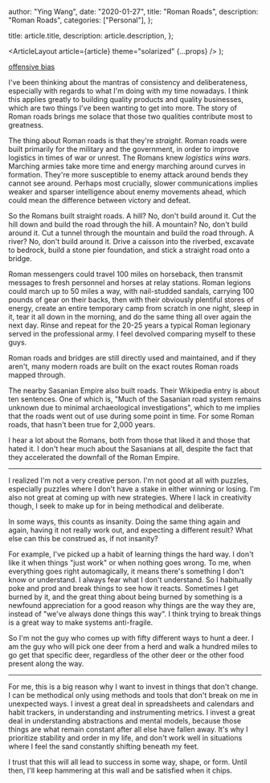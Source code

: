 
  author: "Ying Wang",
  date: "2020-01-27",
  title: "Roman Roads",
  description: "Roman Roads",
  categories: ["Personal"],
};

  title: article.title,
  description: article.description,
};

  <ArticleLayout article={article} theme="solarized" {...props} />
);

[offensive bias](/img/posts/2020/01/27/roman_roads_1.png)

I've been thinking about the mantras of consistency and deliberateness,
especially with regards to what I'm doing with my time nowadays. I think this
applies greatly to building quality products and quality businesses, which are
two things I've been wanting to get into more. The story of Roman roads brings
me solace that those two qualities contribute most to greatness.

The thing about Roman roads is that they're _straight_. Roman roads were built
primarily for the military and the government, in order to improve logistics in
times of war or unrest. The Romans knew _logistics wins wars_. Marching armies
take more time and energy marching around curves in formation. They're more
susceptible to enemy attack around bends they cannot see around. Perhaps most
crucially, slower communications implies weaker and sparser intelligence about
enemy movements ahead, which could mean the difference between victory and
defeat.

So the Romans built straight roads. A hill? No, don't build around it. Cut the
hill down and build the road through the hill. A mountain? No, don't build
around it. Cut a tunnel through the mountain and build the road through. A
river? No, don't build around it. Drive a caisson into the riverbed, excavate to
bedrock, build a stone pier foundation, and stick a straight road onto a bridge.

Roman messengers could travel 100 miles on horseback, then transmit messages to
fresh personnel and horses at relay stations. Roman legions could march up to 50
miles a way, with nail-studded sandals, carrying 100 pounds of gear on their
backs, then with their obviously plentiful stores of energy, create an entire
temporary camp from scratch in one night, sleep in it, tear it all down in the
morning, and do the same thing all over again the next day. Rinse and repeat for
the 20-25 years a typical Roman legionary served in the professional army. I
feel devolved comparing myself to these guys.

Roman roads and bridges are still directly used and maintained, and if they
aren't, many modern roads are built on the exact routes Roman roads mapped
through.

The nearby Sasanian Empire also built roads. Their Wikipedia entry is about ten
sentences. One of which is, "Much of the Sasanian road system remains unknown
due to minimal archaeological investigations", which to me implies that the
roads went out of use during some point in time. For some Roman roads, that
hasn't been true for 2,000 years.

I hear a lot about the Romans, both from those that liked it and those that
hated it. I don't hear much about the Sasanians at all, despite the fact that
they accelerated the downfall of the Roman Empire.

---

I realized I'm not a very creative person. I'm not good at all with puzzles,
especially puzzles where I don't have a stake in either winning or losing. I'm
also not great at coming up with new strategies. Where I lack in creativity
though, I seek to make up for in being methodical and deliberate.

In some ways, this counts as insanity. Doing the same thing again and again,
having it not really work out, and expecting a different result? What else can
this be construed as, if not insanity?

For example, I've picked up a habit of learning things the hard way. I don't
like it when things "just work" or when nothing goes wrong. To me, when
everything goes right automagically, it means there's something I don't know or
understand. I always fear what I don't understand. So I habitually poke and prod
and break things to see how it reacts. Sometimes I get burned by it, and the
great thing about being burned by something is a newfound appreciation for a
good reason why things are the way they are, instead of "we've always done
things this way". I think trying to break things is a great way to make systems
anti-fragile.

So I'm not the guy who comes up with fifty different ways to hunt a deer. I am
the guy who will pick one deer from a herd and walk a hundred miles to go get
that specific deer, regardless of the other deer or the other food present along
the way.

---

For me, this is a big reason why I want to invest in things that don't change. I
can be methodical only using methods and tools that don't break on me in
unexpected ways. I invest a great deal in spreadsheets and calendars and habit
trackers, in understanding and instrumenting metrics. I invest a great deal in
understanding abstractions and mental models, because those things are what
remain constant after all else have fallen away. It's why I prioritize stability
and order in my life, and don't work well in situations where I feel the sand
constantly shifting beneath my feet.

I trust that this will all lead to success in some way, shape, or form. Until
then, I'll keep hammering at this wall and be satisfied when it chips.
